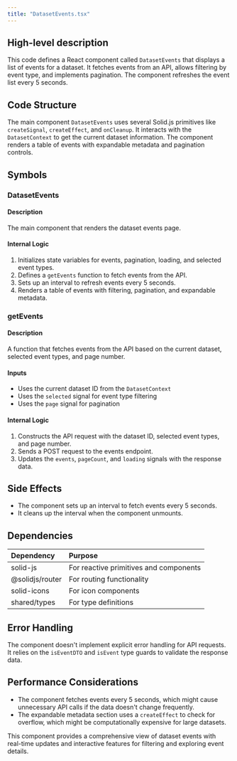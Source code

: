 ```yaml
---
title: "DatasetEvents.tsx"
---
```


## High-level description
This code defines a React component called `DatasetEvents` that displays a list of events for a dataset. It fetches events from an API, allows filtering by event type, and implements pagination. The component refreshes the event list every 5 seconds.

## Code Structure
The main component `DatasetEvents` uses several Solid.js primitives like `createSignal`, `createEffect`, and `onCleanup`. It interacts with the `DatasetContext` to get the current dataset information. The component renders a table of events with expandable metadata and pagination controls.

## Symbols

### DatasetEvents
#### Description
The main component that renders the dataset events page.

#### Internal Logic
1. Initializes state variables for events, pagination, loading, and selected event types.
2. Defines a `getEvents` function to fetch events from the API.
3. Sets up an interval to refresh events every 5 seconds.
4. Renders a table of events with filtering, pagination, and expandable metadata.

### getEvents
#### Description
A function that fetches events from the API based on the current dataset, selected event types, and page number.

#### Inputs
- Uses the current dataset ID from the `DatasetContext`
- Uses the `selected` signal for event type filtering
- Uses the `page` signal for pagination

#### Internal Logic
1. Constructs the API request with the dataset ID, selected event types, and page number.
2. Sends a POST request to the events endpoint.
3. Updates the `events`, `pageCount`, and `loading` signals with the response data.

## Side Effects
- The component sets up an interval to fetch events every 5 seconds.
- It cleans up the interval when the component unmounts.

## Dependencies
| Dependency | Purpose |
|:-----------|:--------|
| solid-js | For reactive primitives and components |
| @solidjs/router | For routing functionality |
| solid-icons | For icon components |
| shared/types | For type definitions |

## Error Handling
The component doesn't implement explicit error handling for API requests. It relies on the `isEventDTO` and `isEvent` type guards to validate the response data.

## Performance Considerations
- The component fetches events every 5 seconds, which might cause unnecessary API calls if the data doesn't change frequently.
- The expandable metadata section uses a `createEffect` to check for overflow, which might be computationally expensive for large datasets.

This component provides a comprehensive view of dataset events with real-time updates and interactive features for filtering and exploring event details.